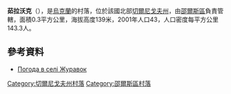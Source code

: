 {{coord|51|52|48|N|31|40|47|E|scale:100000|display=title}}

'''茹拉沃克'''（{{lang-uk|Журавок}}），是[[烏克蘭|烏克蘭]]的村落，位於該國北部[[切爾尼戈夫州|切爾尼戈夫州]]，由[[邵爾斯區|邵爾斯區]]負責管轄，面積0.3平方公里，海拔高度139米，2001年人口43，人口密度每平方公里143.3人。

==參考資料==
* [http://weather.in.ua/ua/chernigovskaja/7979 Погода в селі Журавок] {{Wayback|url=http://weather.in.ua/ua/chernigovskaja/7979 |date=20111220141326 }}

[[Category:切爾尼戈夫州村落|Category:切爾尼戈夫州村落]]
[[Category:邵爾斯區村落|Category:邵爾斯區村落]]


{{Chernihiv-geo-stub}}